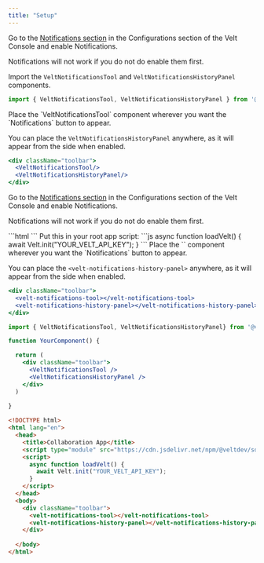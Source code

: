 ```yaml
---
title: "Setup"
---
```



<Tabs>
  <Tab title="React / Next.js">

<Steps titleSize="h2">

<Step title="Enable Notifications in the Velt Console">

Go to the [Notifications section](https://console.velt.dev/dashboard/config/notification) in the Configurations section of the Velt Console and enable Notifications.

Notifications will not work if you do not do enable them first.


</Step>


<Step title="Import the VeltNotificationsTool and VeltNotificationsHistoryPanel component from @veltdev/react">

Import the `VeltNotificationsTool` and `VeltNotificationsHistoryPanel` components.

```js
import { VeltNotificationsTool, VeltNotificationsHistoryPanel } from '@veltdev/react';
```
</Step>


<Step title="Place the VeltNotificationsTool and VeltNotificationsHistoryPanel components">
Place the `VeltNotificationsTool` component wherever you want the `Notifications` button to appear.

You can place the `VeltNotificationsHistoryPanel` anywhere, as it will appear from the side when enabled.

```jsx
<div className="toolbar">
  <VeltNotificationsTool/>
  <VeltNotificationsHistoryPanel/>
</div>
```
</Step>



</Steps>


  </Tab>

  <Tab title="HTML">



<Steps titleSize="h2">

<Step title="Enable Notifications in the Velt Console">

Go to the [Notifications section](https://console.velt.dev/dashboard/config/notification) in the Configurations section of the Velt Console and enable Notifications.

Notifications will not work if you do not do enable them first.


</Step>

<Step title="Import the Velt Script tag">
```html
<script type="module" src="https://cdn.jsdelivr.net/npm/@veltdev/sdk@latest/velt.js" onload="loadVelt()"></script>
```
</Step>

<Step title="Initialize with your API Key">
Put this in your root app script:
```js
async function loadVelt() {
    await Velt.init("YOUR_VELT_API_KEY");
}
```
</Step>


<Step title="Place the velt-notifications-tool and velt-notifications-history-panel components">
Place the `<velt-notifications-tool>` component wherever you want the `Notifications` button to appear.

You can place the `<velt-notifications-history-panel>` anywhere, as it will appear from the side when enabled.


```jsx
<div className="toolbar">
  <velt-notifications-tool></velt-notifications-tool>
  <velt-notifications-history-panel></velt-notifications-history-panel>
</div>
```
</Step>



</Steps>



  

  </Tab>
</Tabs>

<RequestExample>

```jsx React / Next.js
import { VeltNotificationsTool, VeltNotificationsHistoryPanel} from '@veltdev/react';

function YourComponent() {

  return (
    <div className="toolbar">
      <VeltNotificationsTool />
      <VeltNotificationsHistoryPanel />
    </div>
  )
  
}
```




```html HTML
<!DOCTYPE html>
<html lang="en">
  <head>
    <title>Collaboration App</title>
    <script type="module" src="https://cdn.jsdelivr.net/npm/@veltdev/sdk@latest/velt.js" onload="loadVelt()"></script>
    <script>
      async function loadVelt() {
        await Velt.init("YOUR_VELT_API_KEY");
      }
    </script>
  </head>
  <body>
    <div className="toolbar">
      <velt-notifications-tool></velt-notifications-tool>
      <velt-notifications-history-panel></velt-notifications-history-panel>
    </div>
    
  </body>
</html>
```

</RequestExample>
